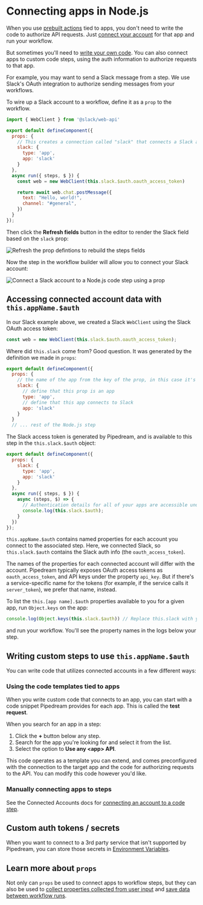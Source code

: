 
# Connecting apps in Node.js

<VideoPlayer src="https://www.youtube.com/embed/rckGb8BbPuk" title="Connecting apps to Node.js Code Steps" />

When you use [prebuilt actions](/contributing/components/#actions) tied to apps, you don't need to write the code to authorize API requests. Just [connect your account](/integrations/connected-accounts/#connecting-accounts) for that app and run your workflow.

But sometimes you'll need to [write your own code](/workflows/building-workflows/code/nodejs/). You can also connect apps to custom code steps, using the auth information to authorize requests to that app.

For example, you may want to send a Slack message from a step. We use Slack's OAuth integration to authorize sending messages from your workflows.

To wire up a Slack account to a workflow, define it as a `prop` to the workflow.

```javascript
import { WebClient } from '@slack/web-api'

export default defineComponent({
  props: {
    // This creates a connection called "slack" that connects a Slack account.
    slack: {
      type: 'app',
      app: 'slack'
    }
  },
  async run({ steps, $ }) {
    const web = new WebClient(this.slack.$auth.oauth_access_token)

    return await web.chat.postMessage({
      text: "Hello, world!",
      channel: "#general",
    })
  }
});
```

Then click the **Refresh fields** button in the editor to render the Slack field based on the `slack` prop:

![Refresh the prop defintions to rebuild the steps fields](/images/auth/refresh-fields-after-connecting-slack.png)

Now the step in the workflow builder will allow you to connect your Slack account:

![Connect a Slack account to a Node.js code step using a prop](/images/auth/slack-field-rendered.png)

## Accessing connected account data with `this.appName.$auth`

In our Slack example above, we created a Slack `WebClient` using the Slack OAuth access token:

```javascript
const web = new WebClient(this.slack.$auth.oauth_access_token);
```

Where did `this.slack` come from? Good question. It was generated by the definition we made in `props`:

```javascript {4-9}
export default defineComponent({
  props: {
    // the name of the app from the key of the prop, in this case it's "slack"
    slack: {
      // define that this prop is an app
      type: 'app',
      // define that this app connects to Slack
      app: 'slack'
    }
  }
  // ... rest of the Node.js step
```

The Slack access token is generated by Pipedream, and is available to this step in the `this.slack.$auth` object:

```javascript {11}
export default defineComponent({
  props: {
    slack: {
      type: 'app',
      app: 'slack'
    }
  },
  async run({ steps, $ }) {
    async (steps, $) => {
      // Authentication details for all of your apps are accessible under the special $ variable:
      console.log(this.slack.$auth);
    }
  })
});
```

`this.appName.$auth` contains named properties for each account you connect to the associated step. Here, we connected Slack, so `this.slack.$auth` contains the Slack auth info (the `oauth_access_token`).

The names of the properties for each connected account will differ with the account. Pipedream typically exposes OAuth access tokens as `oauth_access_token`, and API keys under the property `api_key`. But if there's a service-specific name for the tokens (for example, if the service calls it `server_token`), we prefer that name, instead.

To list the `this.[app name].$auth` properties available to you for a given app, run `Object.keys` on the app:

```javascript
console.log(Object.keys(this.slack.$auth)) // Replace this.slack with your app's name
```

and run your workflow. You'll see the property names in the logs below your step.

## Writing custom steps to use `this.appName.$auth`

You can write code that utilizes connected accounts in a few different ways:

### Using the code templates tied to apps

When you write custom code that connects to an app, you can start with a code snippet Pipedream provides for each app. This is called the **test request**.

When you search for an app in a step:

1. Click the **+** button below any step.
2. Search for the app you're looking for and select it from the list.
3. Select the option to **Use any \<app\> API**.

This code operates as a template you can extend, and comes preconfigured with the connection to the target app and the code for authorizing requests to the API. You can modify this code however you'd like.

### Manually connecting apps to steps

See the Connected Accounts docs for [connecting an account to a code step](/integrations/connected-accounts/#from-a-code-step).

## Custom auth tokens / secrets

When you want to connect to a 3rd party service that isn't supported by Pipedream, you can store those secrets in [Environment Variables](/workflows/environment-variables/).

## Learn more about `props`

Not only can `props` be used to connect apps to workflow steps, but they can also be used to [collect properties collected from user input](/workflows/building-workflows/code/nodejs/#passing-props-to-code-steps) and [save data between workflow runs](/workflows/building-workflows/code/nodejs/using-data-stores/).
